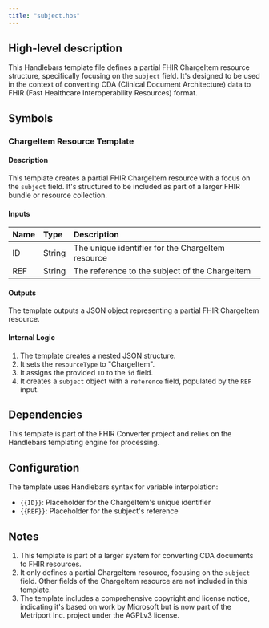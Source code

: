```yaml
---
title: "subject.hbs"
---
```


## High-level description
This Handlebars template file defines a partial FHIR ChargeItem resource structure, specifically focusing on the `subject` field. It's designed to be used in the context of converting CDA (Clinical Document Architecture) data to FHIR (Fast Healthcare Interoperability Resources) format.

## Symbols

### ChargeItem Resource Template
#### Description
This template creates a partial FHIR ChargeItem resource with a focus on the `subject` field. It's structured to be included as part of a larger FHIR bundle or resource collection.

#### Inputs
| Name | Type | Description |
|:-----|:-----|:------------|
| ID | String | The unique identifier for the ChargeItem resource |
| REF | String | The reference to the subject of the ChargeItem |

#### Outputs
The template outputs a JSON object representing a partial FHIR ChargeItem resource.

#### Internal Logic
1. The template creates a nested JSON structure.
2. It sets the `resourceType` to "ChargeItem".
3. It assigns the provided `ID` to the `id` field.
4. It creates a `subject` object with a `reference` field, populated by the `REF` input.

## Dependencies
This template is part of the FHIR Converter project and relies on the Handlebars templating engine for processing.

## Configuration
The template uses Handlebars syntax for variable interpolation:
- `{{ID}}`: Placeholder for the ChargeItem's unique identifier
- `{{REF}}`: Placeholder for the subject's reference

## Notes
1. This template is part of a larger system for converting CDA documents to FHIR resources.
2. It only defines a partial ChargeItem resource, focusing on the `subject` field. Other fields of the ChargeItem resource are not included in this template.
3. The template includes a comprehensive copyright and license notice, indicating it's based on work by Microsoft but is now part of the Metriport Inc. project under the AGPLv3 license.